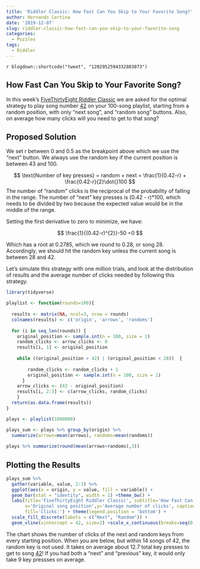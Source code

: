 ```yaml
---
title: 'Riddler Classic: How Fast Can You Skip to Your Favorite Song?'
author: Hernando Cortina
date: '2019-12-07'
slug: riddler-classic-how-fast-can-you-skip-to-your-favorite-song
categories:
  - Puzzles
tags:
  - Riddler
---
```


`r blogdown::shortcode("tweet", "1202952594332803073")`


## How Fast Can You Skip to Your Favorite Song?

In this week's [FiveThirtyEight Riddler Classic](https://fivethirtyeight.com/features/how-fast-can-you-skip-to-your-favorite-song/) we are asked for the optimal strategy to play song number [42](http://news.mit.edu/2019/answer-life-universe-and-everything-sum-three-cubes-mathematics-0910) on your 100-song playlist, starting from a random position, with only "next song", and "random song" buttons. Also, on average how many clicks will you need to get to that song?

## Proposed Solution
We set r between 0 and 0.5 as the breakpoint above which we use the "next" button. We always use the random key if the current position is between 43 and 100.

$$
\text{Number of key presses} = random + next = \frac{1}{0.42-r} + \frac{0.42-r}{2}\dot{}100
$$
The number of "random" clicks is the reciprocal of the probability of falling in the range. The number of "next" key presses is (0.42 - r)*100, which needs to be divided by two because the expected value would be in the middle of the range.

Setting the first derivative to zero to minimize, we have:

$$
\frac{1}{(0.42-r)^{2}}-50 =0
$$

Which has a root at 0.2785, which we round to 0.28, or song 28. Accordingly, we should hit the random key unless the current song is between 28 and 42.

Let's simulate this strategy with one million trials, and look at the distribution of results and the average number of clicks needed by following this strategy.

```r
library(tidyverse)

playlist <- function(rounds=100){
  
  results <- matrix(NA, ncol=3, nrow = rounds)
  colnames(results) <- c('origin', 'arrows', 'randoms')
  
  for (i in seq_len(rounds)) {
    original_position <- sample.int(n = 100, size = 1)
    random_clicks <- arrow_clicks <- 0
    results[i, 1] <- original_position
    
    while ((original_position > 42) | (original_position < 28))  {
    
        random_clicks <- random_clicks + 1
        original_position <- sample.int(n = 100, size = 1)
      }
    arrow_clicks <- (42 - original_position)
    results[i, 2:3] <- c(arrow_clicks, random_clicks)
    }
  return(as.data.frame(results))
}

plays <- playlist(1000000)

plays_sum <- plays %>% group_by(origin) %>%
  summarize(arrows=mean(arrows), randoms=mean(randoms))
  
plays %>% summarize(round(mean(arrows+randoms),3))
```

## Plotting the Results

```r
plays_sum %>% 
  gather(variable, value, 2:3) %>% 
  ggplot(aes(x = origin, y = value, fill = variable)) + 
  geom_bar(stat = "identity", width = 1) +theme_bw() +
  labs(title='FiveThirtyEight Riddler Classic', subtitle='How Fast Can You Skip To Your Favorite Song?',
       x='Original song position',y='Average number of clicks', caption = 'By @cortinah, Dec 7, 2019',
       fill='Clicks:') + theme(legend.position = 'bottom') +
  scale_fill_discrete(labels = c("Next", "Random")) +
  geom_vline(xintercept = 42, size=2) +scale_x_continuous(breaks=seq(0, 100, 10))
```

The chart shows the number of clicks of the next and random keys from every starting position.  When you are below, but within 14 songs of 42, the random key is not used.  It takes on average about 12.7 total key presses to get to song [42](https://hitchhikers.fandom.com/wiki/42)!  If you had both a "next" and "previous" key, it would only take 9 key pressses on average.